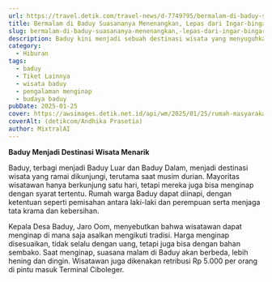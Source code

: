 ```yaml
---
url: https://travel.detik.com/travel-news/d-7749795/bermalam-di-baduy-suasananya-menenangkan-lepas-dari-ingar-bingar
title: Bermalam di Baduy Suasananya Menenangkan, Lepas dari Ingar-bingar
slug: bermalam-di-baduy-suasananya-menenangkan,-lepas-dari-ingar-bingar
description: Baduy kini menjadi sebuah destinasi wisata yang menyuguhkan pengalaman menarik dan tak terlupakan.
category:
  - Hiburan
tags:
  - baduy
  - Tiket Lainnya
  - wisata baduy
  - pengalaman menginap
  - budaya baduy
pubDate: 2025-01-25
cover: https://awsimages.detik.net.id/api/wm/2025/01/25/rumah-masyarakat-adat-baduy-2_169.jpeg?wid=54&w=650&v=1&t=jpeg
coverAlt: (detikcom/Andhika Prasetia)
author: MixtralAI
---
```

**Baduy Menjadi Destinasi Wisata Menarik**

Baduy, terbagi menjadi Baduy Luar dan Baduy Dalam, menjadi destinasi wisata yang ramai dikunjungi, terutama saat musim durian. Mayoritas wisatawan hanya berkunjung satu hari, tetapi mereka juga bisa menginap dengan syarat tertentu. Rumah warga Baduy dapat diinapi, dengan ketentuan seperti pemisahan antara laki-laki dan perempuan serta menjaga tata krama dan kebersihan.

Kepala Desa Baduy, Jaro Oom, menyebutkan bahwa wisatawan dapat menginap di mana saja asalkan mengikuti tradisi. Harga menginap disesuaikan, tidak selalu dengan uang, tetapi juga bisa dengan bahan sembako. Saat menginap, suasana malam di Baduy akan berbeda, lebih hening dan dingin. Wisatawan juga dikenakan retribusi Rp 5.000 per orang di pintu masuk Terminal Ciboleger.
